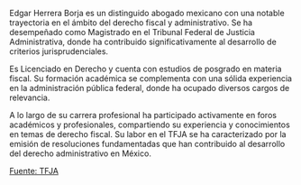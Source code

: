 Edgar Herrera Borja es un distinguido abogado mexicano con una notable trayectoria en el ámbito del derecho fiscal y administrativo. Se ha desempeñado como Magistrado en el Tribunal Federal de Justicia Administrativa, donde ha contribuido significativamente al desarrollo de criterios jurisprudenciales.

Es Licenciado en Derecho y cuenta con estudios de posgrado en materia fiscal. Su formación académica se complementa con una sólida experiencia en la administración pública federal, donde ha ocupado diversos cargos de relevancia.

A lo largo de su carrera profesional ha participado activamente en foros académicos y profesionales, compartiendo su experiencia y conocimientos en temas de derecho fiscal. Su labor en el TFJA se ha caracterizado por la emisión de resoluciones fundamentadas que han contribuido al desarrollo del derecho administrativo en México.

[Fuente: TFJA][tfja]

[tfja]: https://www.tfja.gob.mx
